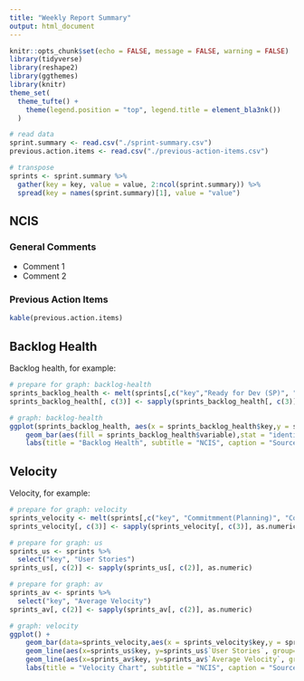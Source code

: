 ```yaml
---
title: "Weekly Report Summary"
output: html_document
---
```


```r
knitr::opts_chunk$set(echo = FALSE, message = FALSE, warning = FALSE)
library(tidyverse)
library(reshape2)
library(ggthemes)
library(knitr)
theme_set(
  theme_tufte() +
    theme(legend.position = "top", legend.title = element_bla3nk())
  )
```

```r
# read data
sprint.summary <- read.csv("./sprint-summary.csv")
previous.action.items <- read.csv("./previous-action-items.csv")

# transpose
sprints <- sprint.summary %>% 
  gather(key = key, value = value, 2:ncol(sprint.summary)) %>% 
  spread(key = names(sprint.summary)[1], value = "value")
```

## NCIS

### General Comments

- Comment 1
- Comment 2

### Previous Action Items

```r
kable(previous.action.items)
```

## Backlog Health

Backlog health, for example:

```r
# prepare for graph: backlog-health
sprints_backlog_health <- melt(sprints[,c("key","Ready for Dev (SP)", "In progress (HLE)", "Remaining Work")],id.vars = 1)
sprints_backlog_health[, c(3)] <- sapply(sprints_backlog_health[, c(3)], as.numeric)

# graph: backlog-health
ggplot(sprints_backlog_health, aes(x = sprints_backlog_health$key,y = sprints_backlog_health$value)) + 
    geom_bar(aes(fill = sprints_backlog_health$variable),stat = "identity",position = "dodge")  +
    labs(title = "Backlog Health", subtitle = "NCIS", caption = "Source: Jira", x = "Sprints", y = "Story Points")
```


## Velocity

Velocity, for example:


```r
# prepare for graph: velocity
sprints_velocity <- melt(sprints[,c("key", "Commitmment(Planning)", "Completed (Sp)", "Stretch Goal", "Carry over")],id.vars = 1)
sprints_velocity[, c(3)] <- sapply(sprints_velocity[, c(3)], as.numeric)

# prepare for graph: us
sprints_us <- sprints %>%  
  select("key", "User Stories")
sprints_us[, c(2)] <- sapply(sprints_us[, c(2)], as.numeric)

# prepare for graph: av
sprints_av <- sprints %>%  
  select("key", "Average Velocity")
sprints_av[, c(2)] <- sapply(sprints_av[, c(2)], as.numeric)

# graph: velocity
ggplot() + 
    geom_bar(data=sprints_velocity,aes(x = sprints_velocity$key,y = sprints_velocity$value,fill = sprints_velocity$variable),stat = "identity",position = "dodge") +
    geom_line(aes(x=sprints_us$key, y=sprints_us$`User Stories`, group=1), linetype = "dashed", color="black", size=1.2) +
    geom_line(aes(x=sprints_av$key, y=sprints_av$`Average Velocity`, group=1),color="grey", size=1.2) +
    labs(title = "Velocity Chart", subtitle = "NCIS", caption = "Source: Jira", x = "Sprints", y = "Story Points")
```
